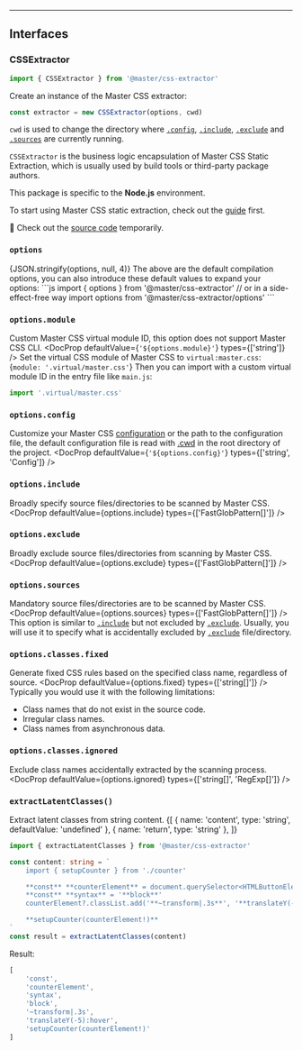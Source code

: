 
---

## Interfaces
### CSSExtractor

```js
import { CSSExtractor } from '@master/css-extractor'
```
Create an instance of the Master CSS extractor:
```js
const extractor = new CSSExtractor(options, cwd)
```

`cwd` is used to change the directory where [`.config`](#config), [`.include`](#include), [`.exclude`](#exclude) and [`.sources`](#sources) are currently running.

`CSSExtractor` is the business logic encapsulation of Master CSS Static Extraction, which is usually used by build tools or third-party package authors.

This package is specific to the **Node.js** environment.

To start using Master CSS static extraction, check out the [guide](http://localhost:3000/guide/installation) first.

🚧 Check out the [source code](https://github.com/master-co/css/blob/dev/rc/packages/extractor/src/core.ts) temporarily.

### `options`
<OptionsCodes cli vite webpack>
    {JSON.stringify(options, null, 4)}
</OptionsCodes>
The above are the default compilation options, you can also introduce these default values to expand your options:
```js
import { options } from '@master/css-extractor'
// or in a side-effect-free way
import options from '@master/css-extractor/options'
```

### `options.module`
Custom Master CSS virtual module ID, this option does not support Master CSS CLI.
<DocProp defaultValue={`'${options.module}'`} types={['string']} />
Set the virtual CSS module of Master CSS to `virtual:master.css`:
<OptionsCodes vite webpack addLines={[1]} number>
    {`
        module: '.virtual/master.css'
    `}
</OptionsCodes>
Then you can import with a custom virtual module ID in the entry file like `main.js`:
```js name=main.js
import '.virtual/master.css'
```

### `options.config`
Customize your Master CSS [configuration](/guide/configuration) or the path to the configuration file, the default configuration file is read with [.cwd](#cwd) in the root directory of the project.
<DocProp defaultValue={`'${options.config}'`} types={['string', 'Config']} />

### `options.include`
Broadly specify source files/directories to be scanned by Master CSS.
<DocProp defaultValue={options.include} types={['FastGlobPattern[]']} />

### `options.exclude`
Broadly exclude source files/directories from scanning by Master CSS.
<DocProp defaultValue={options.exclude} types={['FastGlobPattern[]']} />

### `options.sources`
Mandatory source files/directories are to be scanned by Master CSS.
<DocProp defaultValue={options.sources} types={['FastGlobPattern[]']} />
This option is similar to [`.include`](#include) but not excluded by [`.exclude`](#exclude). Usually, you will use it to specify what is accidentally excluded by [`.exclude`](#exclude) file/directory.

### `options.classes.fixed`
Generate fixed CSS rules based on the specified class name, regardless of source.
<DocProp defaultValue={options.fixed} types={['string[]']} />
Typically you would use it with the following limitations:
- Class names that do not exist in the source code.
- Irregular class names.
- Class names from asynchronous data.

### `options.classes.ignored`
Exclude class names accidentally extracted by the scanning process.
<DocProp defaultValue={options.ignored} types={['string[]', 'RegExp[]']} />

### `extractLatentClasses()`
Extract latent classes from string content.
<DocFn>
    {[
        { name: 'content', type: 'string', defaultValue: 'undefined' },
        { name: 'return', type: 'string' },
    ]}
</DocFn>
```ts
import { extractLatentClasses } from '@master/css-extractor'

const content: string = `
    import { setupCounter } from './counter'

    **const** **counterElement** = document.querySelector<HTMLButtonElement>('#counter')
    **const** **syntax** = '**block**'
    counterElement?.classList.add('**~transform|.3s**', '**translateY(-5):hover**', **syntax**)

    **setupCounter(counterElement!)**
`
const result = extractLatentClasses(content)
```
Result:
```js
[
    'const',
    'counterElement',
    'syntax',
    'block',
    '~transform|.3s',
    'translateY(-5):hover',
    'setupCounter(counterElement!)'
]
```